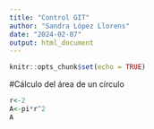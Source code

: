 ```yaml
---
title: "Control GIT"
author: "Sandra López Llorens"
date: "2024-02-07"
output: html_document
---
```


```r
knitr::opts_chunk$set(echo = TRUE)
```

#Cálculo del área de un círculo

```r
r<-2
A<-pi*r^2
A
```

